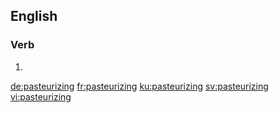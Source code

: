 ==English==

===Verb===
{{head|en|present participle}}

# {{present participle of|pasteurize|lang=en}}

[[de:pasteurizing]]
[[fr:pasteurizing]]
[[ku:pasteurizing]]
[[sv:pasteurizing]]
[[vi:pasteurizing]]